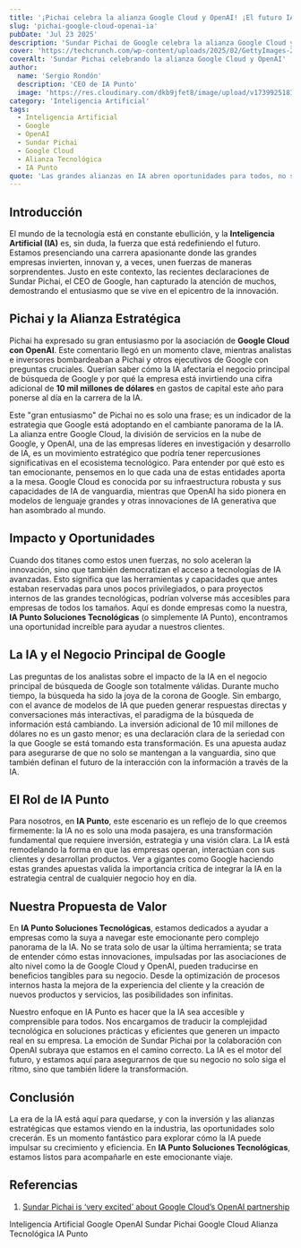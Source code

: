 ```yaml
---
title: '¡Pichai celebra la alianza Google Cloud y OpenAI! ¡El futuro IA despega!'
slug: 'pichai-google-cloud-openai-ia'
pubDate: 'Jul 23 2025'
description: 'Sundar Pichai de Google celebra la alianza Google Cloud y OpenAI, una inversión estratégica de $10 mil millones para liderar la carrera de la IA y transformar el futuro tecnológico.'
cover: 'https://techcrunch.com/wp-content/uploads/2025/02/GettyImages-2173545265.jpg'
coverAlt: 'Sundar Pichai celebrando la alianza Google Cloud y OpenAI'
author:
  name: 'Sergio Rondón'
  description: 'CEO de IA Punto'
  image: 'https://res.cloudinary.com/dkb9jfet8/image/upload/v1739925181/sergio_gdcaeh.png'
category: 'Inteligencia Artificial'
tags:
  - Inteligencia Artificial
  - Google
  - OpenAI
  - Sundar Pichai
  - Google Cloud
  - Alianza Tecnológica
  - IA Punto
quote: 'Las grandes alianzas en IA abren oportunidades para todos, no solo para gigantes.'
---
```


<h2 id="introduccion">Introducción</h2>

El mundo de la tecnología está en constante ebullición, y la <strong>Inteligencia Artificial (IA)</strong> es, sin duda, la fuerza que está redefiniendo el futuro. Estamos presenciando una carrera apasionante donde las grandes empresas invierten, innovan y, a veces, unen fuerzas de maneras sorprendentes. Justo en este contexto, las recientes declaraciones de Sundar Pichai, el CEO de Google, han capturado la atención de muchos, demostrando el entusiasmo que se vive en el epicentro de la innovación.

<h2 id="pichai-y-la-alianza-estrategica">Pichai y la Alianza Estratégica</h2>

Pichai ha expresado su gran entusiasmo por la asociación de <strong>Google Cloud con OpenAI</strong>. Este comentario llegó en un momento clave, mientras analistas e inversores bombardeaban a Pichai y otros ejecutivos de Google con preguntas cruciales. Querían saber cómo la IA afectaría el negocio principal de búsqueda de Google y por qué la empresa está invirtiendo una cifra adicional de <strong>10 mil millones de dólares</strong> en gastos de capital este año para ponerse al día en la carrera de la IA.

Este "gran entusiasmo" de Pichai no es solo una frase; es un indicador de la estrategia que Google está adoptando en el cambiante panorama de la IA. La alianza entre Google Cloud, la división de servicios en la nube de Google, y OpenAI, una de las empresas líderes en investigación y desarrollo de IA, es un movimiento estratégico que podría tener repercusiones significativas en el ecosistema tecnológico. Para entender por qué esto es tan emocionante, pensemos en lo que cada una de estas entidades aporta a la mesa. Google Cloud es conocida por su infraestructura robusta y sus capacidades de IA de vanguardia, mientras que OpenAI ha sido pionera en modelos de lenguaje grandes y otras innovaciones de IA generativa que han asombrado al mundo.

<h2 id="impacto-y-oportunidades">Impacto y Oportunidades</h2>

Cuando dos titanes como estos unen fuerzas, no solo aceleran la innovación, sino que también democratizan el acceso a tecnologías de IA avanzadas. Esto significa que las herramientas y capacidades que antes estaban reservadas para unos pocos privilegiados, o para proyectos internos de las grandes tecnológicas, podrían volverse más accesibles para empresas de todos los tamaños. Aquí es donde empresas como la nuestra, <strong>IA Punto Soluciones Tecnológicas</strong> (o simplemente IA Punto), encontramos una oportunidad increíble para ayudar a nuestros clientes.

<h2 id="la-ia-y-el-negocio-principal-de-google">La IA y el Negocio Principal de Google</h2>

Las preguntas de los analistas sobre el impacto de la IA en el negocio principal de búsqueda de Google son totalmente válidas. Durante mucho tiempo, la búsqueda ha sido la joya de la corona de Google. Sin embargo, con el avance de modelos de IA que pueden generar respuestas directas y conversaciones más interactivas, el paradigma de la búsqueda de información está cambiando. La inversión adicional de 10 mil millones de dólares no es un gasto menor; es una declaración clara de la seriedad con la que Google se está tomando esta transformación. Es una apuesta audaz para asegurarse de que no solo se mantengan a la vanguardia, sino que también definan el futuro de la interacción con la información a través de la IA.

<h2 id="el-rol-de-ia-punto">El Rol de IA Punto</h2>

Para nosotros, en <strong>IA Punto</strong>, este escenario es un reflejo de lo que creemos firmemente: la IA no es solo una moda pasajera, es una transformación fundamental que requiere inversión, estrategia y una visión clara. La IA está remodelando la forma en que las empresas operan, interactúan con sus clientes y desarrollan productos. Ver a gigantes como Google haciendo estas grandes apuestas valida la importancia crítica de integrar la IA en la estrategia central de cualquier negocio hoy en día.

<h2 id="nuestra-propuesta-de-valor">Nuestra Propuesta de Valor</h2>

En <strong>IA Punto Soluciones Tecnológicas</strong>, estamos dedicados a ayudar a empresas como la suya a navegar este emocionante pero complejo panorama de la IA. No se trata solo de usar la última herramienta; se trata de entender cómo estas innovaciones, impulsadas por las asociaciones de alto nivel como la de Google Cloud y OpenAI, pueden traducirse en beneficios tangibles para su negocio. Desde la optimización de procesos internos hasta la mejora de la experiencia del cliente y la creación de nuevos productos y servicios, las posibilidades son infinitas.

Nuestro enfoque en IA Punto es hacer que la IA sea accesible y comprensible para todos. Nos encargamos de traducir la complejidad tecnológica en soluciones prácticas y eficientes que generen un impacto real en su empresa. La emoción de Sundar Pichai por la colaboración con OpenAI subraya que estamos en el camino correcto. La IA es el motor del futuro, y estamos aquí para asegurarnos de que su negocio no solo siga el ritmo, sino que también lidere la transformación.

<h2 id="conclusion">Conclusión</h2>

La era de la IA está aquí para quedarse, y con la inversión y las alianzas estratégicas que estamos viendo en la industria, las oportunidades solo crecerán. Es un momento fantástico para explorar cómo la IA puede impulsar su crecimiento y eficiencia. En <strong>IA Punto Soluciones Tecnológicas</strong>, estamos listos para acompañarle en este emocionante viaje.

<h2 id="referencias">Referencias</h2>

1.  <a href="https://techcrunch.com/2025/07/23/sundar-pichai-is-very-excited-about-google-clouds-openai-partnership/" target="_blank" rel="noopener noreferrer">Sundar Pichai is ‘very excited’ about Google Cloud’s OpenAI partnership</a>

<div class="flex flex-wrap gap-2 mt-8">
  <span class="inline-block px-3 py-1 bg-primary-100 text-primary-700 text-xs font-semibold rounded-full shadow-sm">Inteligencia Artificial</span>
  <span class="inline-block px-3 py-1 bg-primary-100 text-primary-700 text-xs font-semibold rounded-full shadow-sm">Google</span>
  <span class="inline-block px-3 py-1 bg-primary-100 text-primary-700 text-xs font-semibold rounded-full shadow-sm">OpenAI</span>
  <span class="inline-block px-3 py-1 bg-primary-100 text-primary-700 text-xs font-semibold rounded-full shadow-sm">Sundar Pichai</span>
  <span class="inline-block px-3 py-1 bg-primary-100 text-primary-700 text-xs font-semibold rounded-full shadow-sm">Google Cloud</span>
  <span class="inline-block px-3 py-1 bg-primary-100 text-primary-700 text-xs font-semibold rounded-full shadow-sm">Alianza Tecnológica</span>
  <span class="inline-block px-3 py-1 bg-primary-100 text-primary-700 text-xs font-semibold rounded-full shadow-sm">IA Punto</span>
</div>
